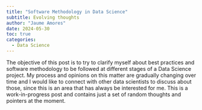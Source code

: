 ```yaml
---
title: "Software Methodology in Data Science"
subtitle: Evolving thoughts
author: "Jaume Amores"
date: 2024-05-30
toc: true
categories:
  - Data Science
---
```


The objective of this post is to try to clarify myself about best practices and software methodology to be followed at different stages of a Data Science project. My process and opinions on this matter are gradually changing over time and I would like to connect with other data scientists to discuss about those, since this is an area that has always be interested for me. This is a work-in-progress post and contains just a set of random thoughts and pointers at the moment.

